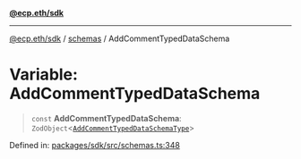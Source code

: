 [**@ecp.eth/sdk**](/sdk-reference/index.mdx)

***

[@ecp.eth/sdk](/sdk-reference/index.mdx) / [schemas](/sdk-reference/schemas/index.mdx) / AddCommentTypedDataSchema

# Variable: AddCommentTypedDataSchema

> `const` **AddCommentTypedDataSchema**: `ZodObject`\<[`AddCommentTypedDataSchemaType`](/sdk-reference/schemas/type-aliases/AddCommentTypedDataSchemaType.mdx)\>

Defined in: [packages/sdk/src/schemas.ts:348](https://github.com/ecp-eth/comments-monorepo/blob/main/packages/sdk/src/schemas.ts#L348)
